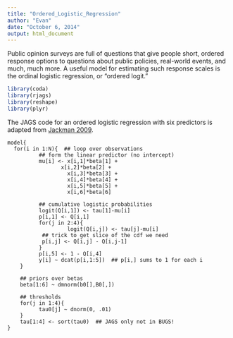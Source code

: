 ```yaml
---
title: "Ordered_Logistic_Regression"
author: "Evan"
date: "October 6, 2014"
output: html_document
---
```


Public opinion surveys are full of questions that give people short, ordered response options to questions about public policies, real-world events, and much, much more.  A useful model for estimating such response scales is the ordinal logistic regression, or "ordered logit."

```r
library(coda)
library(rjags)
library(reshape)
library(plyr)
```



The JAGS code for an ordered logistic regression with six predictors is adapted from [Jackman 2009](http://www.wiley.com/WileyCDA/WileyTitle/productCd-0470011548.html).

    model{
      for(i in 1:N){  ## loop over observations
    	      ## form the linear predictor (no intercept)
    	      mu[i] <- x[i,1]*beta[1] +
                     x[i,2]*beta[2] +
          		       x[i,3]*beta[3] +
          		       x[i,4]*beta[4] +     
          		       x[i,5]*beta[5] +  
          		       x[i,6]*beta[6]
    		       
    	      ## cumulative logistic probabilities
    	      logit(Q[i,1]) <- tau[1]-mu[i]
    	      p[i,1] <- Q[i,1]
    	      for(j in 2:4){
                       logit(Q[i,j]) <- tau[j]-mu[i]
    		   ## trick to get slice of the cdf we need
    		   p[i,j] <- Q[i,j] - Q[i,j-1]   
    	      }
    	      p[i,5] <- 1 - Q[i,4]
    	      y[i] ~ dcat(p[i,1:5])  ## p[i,] sums to 1 for each i
    	}
    
    	## priors over betas
    	beta[1:6] ~ dmnorm(b0[],B0[,])
    
    	## thresholds
    	for(j in 1:4){
    	      tau0[j] ~ dnorm(0, .01)
    	}
    	tau[1:4] <- sort(tau0)  ## JAGS only not in BUGS!
    }	


